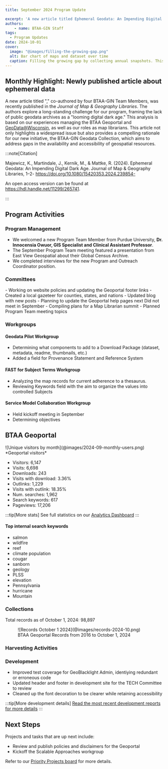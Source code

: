```yaml
---
title: September 2024 Program Update

excerpt: 'A new article titled Ephemeral Geodata: An Impending Digital Dark Age, co-authored by four BTAA-GIN Team Members, was recently published in the *Journal of Map & Geography Libraries*.'
authors:
    - name: BTAA-GIN Staff
tags:
  - Program Updates
date: 2024-10-01
cover:
  image: "@images/filling-the-growing-gap.png"
  alt: Bar chart of maps and dataset over time
  caption: Filling the growing gap by collecting annual snapshots. This stepped temporal bar chart shows geospatial resources with the subject “Roads” for BTAA library-held maps, datasets available in data clearinghouses across the BTAA states, and the University of Wisconsin-Madison's Robinson Map Library collections as of April 202- (Illustration from the cited article.
---
```


<div class="monthly-highlight">

## Monthly Highlight: Newly published article about ephemeral data


A new article titled "[](https://doi.org/10.1080/15420353.2024.2398542)," co-authored by four BTAA-GIN Team Members, was recently published in the *Journal of Map & Geography Libraries*. The authors explore a long-standing challenge for our program, framing the lack of public geodata archives as a "looming digital dark age." This analysis is based on our experiences managing the BTAA Geoportal and [GeoData@Wisconsin](https://geodata.wisc.edu), as well as our roles as map librarians. This article not only highlights a widespread issue but also provides a compelling rationale for our new initiative, the BTAA-GIN Geodata Collection, which aims to address gaps in the availability and accessibility of geospatial resources.


:::note[Citation]

Majewicz, K., Martindale, J., Kernik, M., & Mattke, R. (2024). Ephemeral Geodata: An Impending Digital Dark Age. Journal of Map & Geography Libraries, 1–2- https://doi.org/10.1080/15420353.2024.239854- 

An open access version can be found at https://hdl.handle.net/11299/265741.

:::
</div>


## Program Activities

### Program Management

* We welcomed a new Program Team Member from Purdue University, **Dr. Innocensia Owuor, GIS Specialist and Clinical Assistant Professor**.
* The September Program Team meeting featured a presentation from East View Geospatial about their Global Census Archive.
* We completed interviews for the new Program and Outreach Coordinator position.


### Committees

<CardGrid>
  <Card title="TECHnology">
    - Working on website policies and updating the Geoportal footer links
    - Created a local gazeteer for counties, states, and nations
  </Card>

  <Card title="Community Engagement">
    - Updated blog with new posts
    - Planning to update the Geoportal help pages next
  </Card>

  <Card title="Knowledge">
    Did not meet in September
  </Card>

  <Card title="Coordination">
    - Compiling plans for a Map Librarian summit
    - Planned Program Team meeting topics
  </Card>
</CardGrid>

### Workgroups

<Card>

#### Geodata Pilot Workgroup

* Determining what components to add to a Download Package (dataset, metadata, readme, thumbnails, etc.)
* Added a field for Provenance Statement and Reference System

#### FAST for Subject Terms Workgroup

* Analyzing the map records for current adherence to a thesaurus.
* Reviewing Keywords field with the aim to organize the values into controlled Subjects

#### Service Model Collaboration Workgroup

* Held kickoff meeting in September
* Determining objectives	
	
</Card>


## BTAA Geoportal 

<TwoThirdsLayout>
<div slot="left">
![Unique visitors by month](@images/2024-09-monthly-users.png)
*Geoportal visitors*
</div>
<div slot="right">
<div class="compact-list">

* Visitors:	6,147
* Visits: 6,698
* Downloads: 243	 
* Visits with download: 3.36%	
* Outlinks: 1,229
* Visits with outlink: 18.35%
* Num. searches: 1,962
* Search keywords: 617
* Pageviews: 17,206
</div>
</div>
</TwoThirdsLayout>


:::tip[More stats]
See full statistics on our [Analytics Dashboard](https://tableau.umn.edu/t/UL/views/BTAAGeoportalusageMatomo/Monthlycharts?%3Aembed=y&%3AisGuestRedirectFromVizportal=y)
:::

#### Top internal search keywords
<ChipList class="not-content">

- salmon
- wildfire
- reef
- climate population
- cougar
- sanborn
- geology
- PLSS
- elevation
- Pennsylvania
- hurricane
- Mountain 

</ChipList>

### Collections

<p class="records-total">Total records as of October 1, 2024: 98,897</p>

<figure markdown="span">
  ![Records October 1 2024](@images/records-2024-10.png)
  <figcaption>BTAA Geoportal Records from 2016 to 
October 1, 2024</figcaption>
</figure>


###  Harvesting Activities

<Table
  src="src/tables/harvests_2024-09.csv"
    columns={[
    { key: "Task",   width: "50%", filter: "text",  wrap: "nowrap",  render: "markdown" },
    { key: "Records added",  width: "25%", filter: "text"},
    { key: "Records retired",   width: "25%", filter: "text" },
  ]}
/>

### Development

* Improved test coverage for GeoBlacklight Admin, identiying redundant or erroneous code
* Updated header and footer in development site for the TECH Committee to review
* Cleaned up the font decoration to be clearer while retaining accessibility


:::tip[More development details]
[Read the most recent development reports for more details](https://docs.google.com/document/d/1wnDkQLP2IcLxei_OG-sRcDLdLtZvFW9hd4wmuL1n6fA)
:::

## Next Steps

Projects and tasks that are up next include:

* Review and publish policies and disclaimers for the Geoportal
* Kickoff the Scalable Approaches workgroup

Refer to our [Priority Projects board](https://github.com/orgs/geobtaa/projects/22/views/5) for more details.

